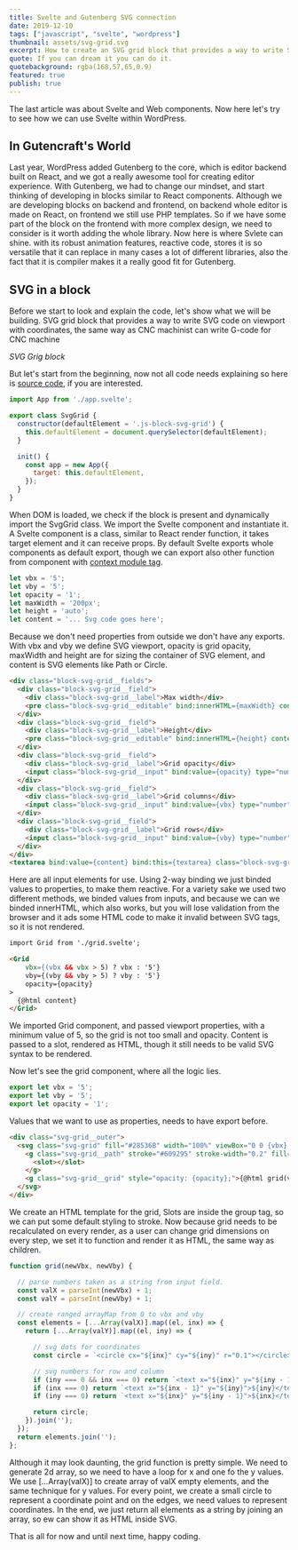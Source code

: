 ```yaml
---
title: Svelte and Gutenberg SVG connection
date: 2019-12-10
tags: ["javascript", "svelte", "wordpress"]
thumbnail: assets/svg-grid.svg
excerpt: How to create an SVG grid block that provides a way to write SVG code on viewport with coordinates.
quote: If you can dream it you can do it.
quotebackground: rgba(168,57,65,0.9)
featured: true
publish: true
---
```

<HeadScript src="https://cdn.jsdelivr.net/gh/Tihi321/svelte-web-components/cdn/ts-path-grid.js" type="javascript" />

The last article was about Svelte and Web components. Now here let's try to see how we can use Svelte within WordPress.

## In Gutencraft's World

Last year, WordPress added Gutenberg to the core, which is editor backend built on React, and we got a really awesome tool for creating editor experience.  With Gutenberg, we had to change our mindset, and start thinking of developing in blocks similar to React components. Although we are developing blocks on backend and frontend, on backend whole editor is made on React, on frontend we still use PHP templates. So if we have some part of the block on the frontend with more complex design, we need to consider is it worth adding the whole library. Now here is where Svlete can shine. with its robust animation features, reactive code, stores it is so versatile that it can replace in many cases a lot of different libraries, also the fact that it is compiler makes it a really good fit for Gutenberg.

## SVG in a block

Before we start to look and explain the code, let's show what we will be building. SVG grid block that provides a way to write SVG code on viewport with coordinates, the same way as CNC machinist can write G-code for CNC machine


<div className="centered spaced">
  <GridBlock />
  <i className="spaced">SVG Grig block</i>
</div>


But let's start from the beginning, now not all code needs explaining so here is [source code](https://github.com/Tihi321/ts-blocks/tree/master/src/blocks/custom/svg-grid/assets), if you are interested.


```javascript
import App from './app.svelte';

export class SvgGrid {
  constructor(defaultElement = '.js-block-svg-grid') {
    this.defaultElement = document.querySelector(defaultElement);
  }

  init() {
    const app = new App({
      target: this.defaultElement,
    });
  }
}
```

When DOM is loaded, we check if the block is present and dynamically import the SvgGrid class. We import the Svelte component and instantiate it. A Svelte component is a class, similar to React render function, it takes target element and it can receive props. By default Svelte exports whole components as default export, though we can export also other function from component with [context module tag](https://svelte.dev/docs#script_context_module).

```javascript
let vbx = '5';
let vby = '5';
let opacity = '1';
let maxWidth = '200px';
let height = 'auto';
let content = '... Svg code goes here';
```

Because we don't need properties from outside we don't have any exports. With vbx and vby we define SVG viewport, opacity is grid opacity, maxWidth and height are for sizing the container of SVG element, and content is SVG elements like Path or Circle.

```html
<div class="block-svg-grid__fields">
  <div class="block-svg-grid__field">
    <div class="block-svg-grid__label">Max width</div>
    <pre class="block-svg-grid__editable" bind:innerHTML={maxWidth} contenteditable="true" />
  </div>
  <div class="block-svg-grid__field">
    <div class="block-svg-grid__label">Height</div>
    <pre class="block-svg-grid__editable" bind:innerHTML={height} contenteditable="true" />
  </div>
  <div class="block-svg-grid__field">
    <div class="block-svg-grid__label">Grid opacity</div>
    <input class="block-svg-grid__input" bind:value={opacity} type="number" min="0" max="1" step="0.1" />
  </div>
  <div class="block-svg-grid__field">
    <div class="block-svg-grid__label">Grid columns</div>
    <input class="block-svg-grid__input" bind:value={vbx} type="number" max="100" min="5" />
  </div>
  <div class="block-svg-grid__field">
    <div class="block-svg-grid__label">Grid rows</div>
    <input class="block-svg-grid__input" bind:value={vby} type="number" max="100" min="5" />
  </div>
</div>
<textarea bind:value={content} bind:this={textarea} class="block-svg-grid__code" rows="4" />
```

Here are all input elements for use. Using 2-way binding we just binded values to properties, to make them reactive. For a variety sake we used two different methods, we binded values from inputs, and because we can we binded innerHTML, which also works, but you will lose validation from the browser and it ads some HTML code to make it invalid between SVG tags, so it is not rendered.


```html
import Grid from './grid.svelte';

<Grid
    vbx={(vbx && vbx > 5) ? vbx : '5'}
    vby={(vby && vby > 5) ? vby : '5'}
    opacity={opacity}
>
  {@html content}
</Grid>
```

We imported Grid component, and passed viewport properties, with a minimum value of 5, so the grid is not too small and opacity. Content is passed to a slot, rendered as HTML, though it still needs to be valid SVG syntax to be rendered.

Now let's see the grid component, where all the logic lies.


```javascript
export let vbx = '5';
export let vby = '5';
export let opacity = '1';
```

Values that we want to use as properties, needs to have export before.

```html
<div class="svg-grid__outer">
  <svg class="svg-grid" fill="#28536B" width="100%" viewBox="0 0 {vbx} {vbx}" style="overflow: visible;">
    <g class="svg-grid__path" stroke="#609295" stroke-width="0.2" fill="transparent">
      <slot></slot>
    </g>
    <g class="svg-grid__grid" style="opacity: {opacity};">{@html grid(vbx, vby)}</g>
  </svg>
</div>
```

We create an HTML template for the grid, Slots are inside the group tag, so we can put some default styling to stroke. Now because grid needs to be recalculated on every render, as a user can change grid dimensions on every step, we set it to function and render it as HTML, the same way as children.

```javascript
function grid(newVbx, newVby) {

  // parse numbers taken as a string from input field.
  const valX = parseInt(newVbx) + 1;
  const valY = parseInt(newVby) + 1;

  // create ranged arrayMap from 0 to vbx and vby
  const elements = [...Array(valX)].map((el, inx) => {
    return [...Array(valY)].map((el, iny) => {

      // svg dots for coordinates
      const circle = `<circle cx="${inx}" cy="${iny}" r="0.1"></circle>`;

      // svg numbers for row and column
      if (iny === 0 && inx === 0) return `<text x="${inx}" y="${iny - 1}">${inx}</text><text x="${inx - 1}" y="${iny}">${inx}</text>${circle}`;
      if (inx === 0) return `<text x="${inx - 1}" y="${iny}">${iny}</text>${circle}`;
      if (iny === 0) return `<text x="${inx}" y="${iny - 1}">${inx}</text>${circle}`;

      return circle;
    }).join('');
  });
  return elements.join('');
};
```

Although it may look daunting, the grid function is pretty simple. We need to generate 2d array, so we need to have a loop for x and one fo the y values. We use [...Array(valX)]  to create array of valX empty elements, and the same technique for y values. For every point, we create a small circle to represent a coordinate point and on the edges, we need values to represent coordinates. In the end, we just return all elements as a string by joining an array, so ew can show it as HTML inside SVG.

That is all for now and until next time, happy coding.